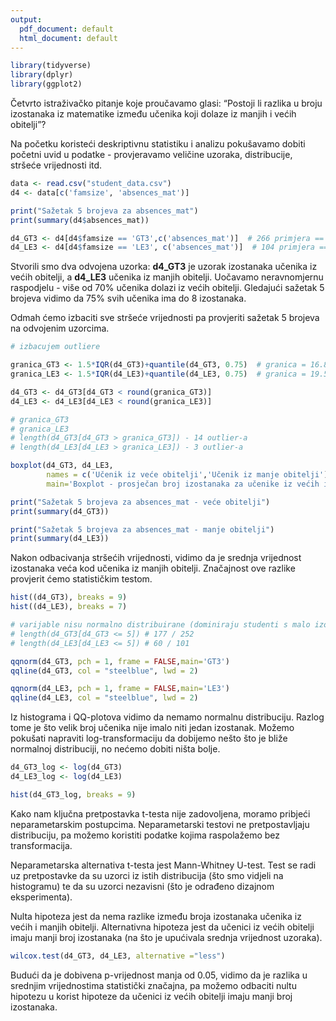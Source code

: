```yaml
---
output:
  pdf_document: default
  html_document: default
---
```


```r
library(tidyverse)
library(dplyr)
library(ggplot2)
```

Četvrto istraživačko pitanje koje proučavamo glasi: "Postoji li razlika u broju izostanaka iz matematike između učenika koji dolaze iz manjih i većih obitelji"?

Na početku koristeći deskriptivnu statistiku i analizu pokušavamo dobiti početni uvid u podatke - provjeravamo veličine uzoraka, distribucije, stršeće vrijednosti itd.

```r
data <- read.csv("student_data.csv")
d4 <- data[c('famsize', 'absences_mat')]

print("Sažetak 5 brojeva za absences_mat")
print(summary(d4$absences_mat))

d4_GT3 <- d4[d4$famsize == 'GT3',c('absences_mat')]  # 266 primjera == veća obitelj
d4_LE3 <- d4[d4$famsize == 'LE3', c('absences_mat')]  # 104 primjera == manja obitelj
```
Stvorili smo dva odvojena uzorka: **d4_GT3** je uzorak izostanaka učenika iz većih obitelji, a **d4_LE3** učenika iz manjih obitelji. Uočavamo neravnomjernu raspodjelu - više od 70% učenika dolazi iz većih obitelji. 
Gledajući sažetak 5 brojeva vidimo da 75% svih učenika ima do 8 izostanaka. 

Odmah ćemo izbaciti sve stršeće vrijednosti pa provjeriti sažetak 5 brojeva na odvojenim uzorcima.

```r
# izbacujem outliere

granica_GT3 <- 1.5*IQR(d4_GT3)+quantile(d4_GT3, 0.75)  # granica = 16.875 ~ 17
granica_LE3 <- 1.5*IQR(d4_LE3)+quantile(d4_LE3, 0.75)  # granica = 19.5 ~ 20

d4_GT3 <- d4_GT3[d4_GT3 < round(granica_GT3)]
d4_LE3 <- d4_LE3[d4_LE3 < round(granica_LE3)]

# granica_GT3
# granica_LE3
# length(d4_GT3[d4_GT3 > granica_GT3]) - 14 outlier-a
# length(d4_LE3[d4_LE3 > granica_LE3]) - 3 outlier-a
```

```r
boxplot(d4_GT3, d4_LE3, 
        names = c('Učenik iz veće obitelji','Učenik iz manje obitelji'),
        main='Boxplot - prosječan broj izostanaka za učenike iz većih i manjih obitelji')

print("Sažetak 5 brojeva za absences_mat - veće obitelji")
print(summary(d4_GT3))

print("Sažetak 5 brojeva za absences_mat - manje obitelji")
print(summary(d4_LE3))
```
Nakon odbacivanja stršećih vrijednosti, vidimo da je srednja vrijednost izostanaka veća kod učenika iz manjih obitelji. Značajnost ove razlike provjerit ćemo statističkim testom.


```r
hist((d4_GT3), breaks = 9)
hist((d4_LE3), breaks = 7)

# varijable nisu normalno distribuirane (dominiraju studenti s malo izostanaka)
# length(d4_GT3[d4_GT3 <= 5]) # 177 / 252
# length(d4_LE3[d4_LE3 <= 5]) # 60 / 101
```

```r
qqnorm(d4_GT3, pch = 1, frame = FALSE,main='GT3')
qqline(d4_GT3, col = "steelblue", lwd = 2)

qqnorm(d4_LE3, pch = 1, frame = FALSE,main='LE3')
qqline(d4_LE3, col = "steelblue", lwd = 2)
```
Iz histograma i QQ-plotova vidimo da nemamo normalnu distribuciju. Razlog tome je što velik broj učenika nije imalo niti jedan izostanak. Možemo pokušati napraviti log-transformaciju da dobijemo nešto što je bliže normalnoj distribuciji, no nećemo dobiti ništa bolje.

```r
d4_GT3_log <- log(d4_GT3)
d4_LE3_log <- log(d4_LE3)

hist(d4_GT3_log, breaks = 9)
```

Kako nam ključna pretpostavka t-testa nije zadovoljena, moramo pribjeći neparametarskim postupcima. Neparametarski testovi ne pretpostavljaju distribuciju, pa možemo koristiti podatke kojima raspolažemo bez transformacija.  

Neparametarska alternativa t-testa jest Mann-Whitney U-test. Test se radi uz pretpostavke da su uzorci iz istih distribucija (što smo vidjeli na histogramu) te da su uzorci nezavisni (što je odrađeno dizajnom eksperimenta).

Nulta hipoteza jest da nema razlike između broja izostanaka učenika iz većih i manjih obitelji. Alternativna hipoteza jest da učenici iz većih obitelji imaju manji broj izostanaka (na što je upućivala srednja vrijednost uzoraka).

```r
wilcox.test(d4_GT3, d4_LE3, alternative ="less")
```

Budući da je dobivena p-vrijednost manja od 0.05, vidimo da je razlika u srednjim vrijednostima statistički značajna, pa možemo odbaciti nultu hipotezu u korist hipoteze da učenici iz većih obitelji imaju manji broj izostanaka.


